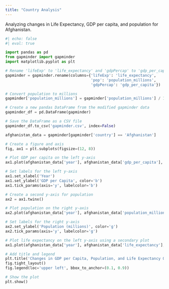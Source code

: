 ```yaml
---
title: "Country Analysis"
---
```


Analyzing changes in Life Expectancy, GDP per capita, and population for Afghanistan. 

```python
#| echo: false
#| eval: true

import pandas as pd
from gapminder import gapminder
import matplotlib.pyplot as plt

# Rename 'lifeExp' to 'life_expectancy' and 'gdpPercap' to 'gdp_per_capita'
gapminder = gapminder.rename(columns={'lifeExp': 'life_expectancy',
                                      'pop': 'population_millions', 
                                      'gdpPercap': 'gdp_per_capita'})

# Convert population to millions
gapminder['population_millions'] = gapminder['population_millions'] / 1_000_000

# Create a new pandas DataFrame from the modified gapminder data
gapminder_df = pd.DataFrame(gapminder)

# Save the DataFrame as a CSV file
gapminder_df.to_csv('gapminder.csv', index=False)

afghanistan_data = gapminder[gapminder['country'] == 'Afghanistan']

# Create a figure and axis
fig, ax1 = plt.subplots(figsize=(12, 8))

# Plot GDP per capita on the left y-axis
ax1.plot(afghanistan_data['year'], afghanistan_data['gdp_per_capita'], label='GDP per Capita', color='b')

# Set labels for the left y-axis
ax1.set_xlabel('Year')
ax1.set_ylabel('GDP per Capita', color='b')
ax1.tick_params(axis='y', labelcolor='b')

# Create a second y-axis for population
ax2 = ax1.twinx()

# Plot population on the right y-axis
ax2.plot(afghanistan_data['year'], afghanistan_data['population_millions'], linestyle='dashed', label='Population (millions)', color='g')

# Set labels for the right y-axis
ax2.set_ylabel('Population (millions)', color='g')
ax2.tick_params(axis='y', labelcolor='g')

# Plot life expectancy on the left y-axis using a secondary plot
ax1.plot(afghanistan_data['year'], afghanistan_data['life_expectancy'], label='Life Expectancy', color='r')

# Add title and legend
plt.title('Changes in GDP per Capita, Population, and Life Expectancy Over Time for Afghanistan')
fig.tight_layout()
fig.legend(loc='upper left', bbox_to_anchor=(0.1, 0.9))

# Show the plot
plt.show()
```